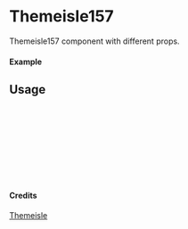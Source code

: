 
<Meta of={Themeisle157} title="Themeisle/Themeisle157" />

# Themeisle157

Themeisle157 component with different props.

#### Example

<Canvas of={Themeisle157.Primary} />

## Usage

```ts
import { Themeisle157 } from "yadl-ui";

const Example = () => {
  return (
      <Themeisle157 />
  );
};

export default Example;
```

#### Credits
[Themeisle](https://themeisle.com/illustrations)
